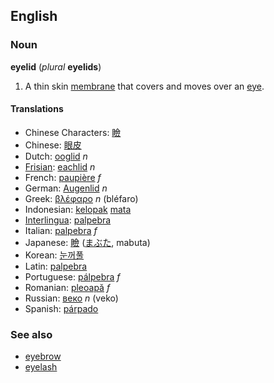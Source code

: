 ==English==
===Noun===
'''eyelid''' (''plural'' '''eyelids''')

#A thin skin [[membrane]] that covers and moves over an [[eye]].

====Translations====
*Chinese Characters: [[瞼]]
*Chinese: [[眼皮]]
*Dutch: [[ooglid]] ''n''
*[[Frisian]]: [[eachlid]] ''n''
*French: [[paupière]] ''f''
*German: [[Augenlid]] ''n''
*Greek: [[βλέφαρο]] ''n'' (bléfaro)
*Indonesian: [[kelopak]] [[mata]]
*[[Interlingua]]: [[palpebra#Indonesian|palpebra]]
*Italian: [[palpebra#Italian|palpebra]] ''f''
*Japanese: [[瞼]] ([[まぶた]], mabuta)
*Korean: [[눈꺼풀]]
*Latin: [[palpebra#Latin|palpebra]]
*Portuguese: [[pálpebra]] ''f''
*Romanian: [[pleoapă]] ''f''
*Russian: [[веко]] ''n'' (veko)
*Spanish: [[párpado]]

===See also===
*[[eyebrow]]
*[[eyelash]]